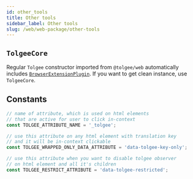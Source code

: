 ```yaml
---
id: other_tools
title: Other tools
sidebar_label: Other tools
slug: /web/web-package/other-tools
---
```


## `TolgeeCore`

Regular `Tolgee` constructor imported from `@tolgee/web` automatically includes [`BrowserExtensionPlugin`](./plugins#browserextensionplugin). If you want to get clean instance, use `TolgeeCore`.

## Constants

```ts
// name of attribute, which is used on html elements
// that are active for user to click in-context
const TOLGEE_ATTRIBUTE_NAME = '_tolgee';

// use this attribute on any html element with translation key
// and it will be in-context clickable
const TOLGEE_WRAPPED_ONLY_DATA_ATTRIBUTE = 'data-tolgee-key-only';

// use this attribute when you want to disable tolgee observer
// on html element and all it's children
const TOLGEE_RESTRICT_ATTRIBUTE = 'data-tolgee-restricted';
```
